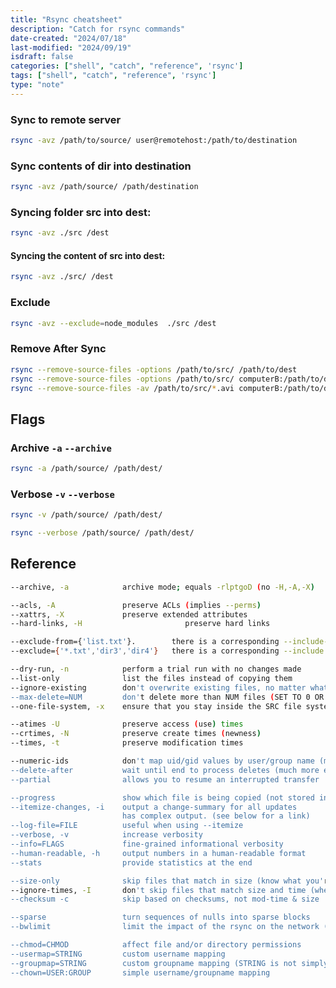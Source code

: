 ```yaml
---
title: "Rsync cheatsheet"
description: "Catch for rsync commands"
date-created: "2024/07/18"
last-modified: "2024/09/19"
isdraft: false
categories: ["shell", "catch", "reference", 'rsync']
tags: ["shell", "catch", "reference", 'rsync']
type: "note"
---
```


### Sync to remote server

```sh
rsync -avz /path/to/source/ user@remotehost:/path/to/destination
```

### Sync contents of dir into destination

```sh 
rsync -avz /path/source/ /path/destination 
```

### Syncing folder src into dest:

```sh 
rsync -avz ./src /dest
```

#### Syncing the content of src into dest:

```sh 
rsync -avz ./src/ /dest
```

### Exclude 

```sh 
rsync -avz --exclude=node_modules  ./src /dest
```


### Remove After Sync 

```sh 
rsync --remove-source-files -options /path/to/src/ /path/to/dest
rsync --remove-source-files -options /path/to/src/ computerB:/path/to/dest
rsync --remove-source-files -av /path/to/src/*.avi computerB:/path/to/dest
```


## Flags 

### Archive `-a` `--archive`

```sh 
rsync -a /path/source/ /path/dest/
```

### Verbose `-v` `--verbose`

```sh 
rsync -v /path/source/ /path/dest/
```
```sh 
rsync --verbose /path/source/ /path/dest/
```


## Reference 

```sh 
--archive, -a            archive mode; equals -rlptgoD (no -H,-A,-X)

--acls, -A               preserve ACLs (implies --perms)
--xattrs, -X             preserve extended attributes
--hard-links, -H                       preserve hard links

--exclude-from={'list.txt'}.        there is a corresponding --include-from
--exclude={'*.txt','dir3','dir4'}   there is a corresponding --include

--dry-run, -n            perform a trial run with no changes made
--list-only              list the files instead of copying them
--ignore-existing        don't overwrite existing files, no matter what
--max-delete=NUM         don't delete more than NUM files (SET TO 0 OR LOW NUMBER FOR SAFETY)
--one-file-system, -x    ensure that you stay inside the SRC file system 

--atimes -U              preserve access (use) times
--crtimes, -N            preserve create times (newness)
--times, -t              preserve modification times

--numeric-ids            don't map uid/gid values by user/group name (more efficient)
--delete-after           wait until end to process deletes (much more efficient than deleting during)
--partial                allows you to resume an interrupted transfer

--progress               show which file is being copied (not stored in log file!!)
--itemize-changes, -i    output a change-summary for all updates 
                         has complex output. (see below for a link)
--log-file=FILE          useful when using --itemize
--verbose, -v            increase verbosity
--info=FLAGS             fine-grained informational verbosity
--human-readable, -h     output numbers in a human-readable format
--stats                  provide statistics at the end

--size-only              skip files that match in size (know what you're doing)
--ignore-times, -I       don't skip files that match size and time (when in doubt...)
--checksum -c            skip based on checksums, not mod-time & size

--sparse                 turn sequences of nulls into sparse blocks
--bwlimit                limit the impact of the rsync on the network (in kb/sec)

--chmod=CHMOD            affect file and/or directory permissions
--usermap=STRING         custom username mapping 
--groupmap=STRING        custom groupname mapping (STRING is not simply
--chown=USER:GROUP       simple username/groupname mapping
````